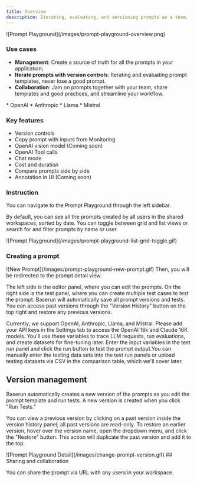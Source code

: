 ```yaml
---
title: Overview
description: Iterating, evaluating, and versioning prompts as a team.
---
```


<Frame>![Prompt Playground](/images/prompt-playground-overview.png)</Frame>

### Use cases

- **Management**: Create a source of truth for all the prompts in your application;
- **Iterate prompts with version controls**: Iterating and evaluating prompt templates, never lose a good prompt.
- **Collaboration**: Jam on prompts together with your team, share templates and good practices, and streamline your workflow.

<Accordion title="Supported LLM models">
  * OpenAI * Anthropic * Llama * Mistral
</Accordion>

### Key features

- Version controls
- Copy prompt with inputs from Monitoring
- OpenAI vision model (Coming soon)
- OpenAI Tool calls
- Chat mode
- Cost and duration
- Compare prompts side by side
- Annotation in UI (Coming soon)

### Instruction

You can navigate to the Prompt Playground through the left sidebar.

By default, you can see all the prompts created by all users in the shared workspaces, sorted by date. You can toggle between grid and list views or search for and filter prompts by name or user.

<Frame>
  ![Prompt Playground](/images/prompt-playground-list-grid-toggle.gif)
</Frame>

### Creating a prompt

<Steps>
<Step title="Click the 'New Prompt' button at the top right, or duplicate an existing prompt.">
<Frame>
  ![New Prompt](/images/prompt-playground-new-prompt.gif)
</Frame>
</Step>
<Step title="Enter the prompt template name">
Then, you will be redirected to the prompt detail view.

The left side is the editor panel, where you can edit the prompts. On the right side is the test panel, where you can create multiple test cases to test the prompt. Baserun will automatically save all prompt versions and tests. You can access past versions through the "Version History" button on the top right and restore any previous versions.

</Step>
<Step title="Select the model you want to use">
Currently, we support OpenAI, Anthropic, Llama, and Mistral. Please add your API keys in the Settings tab to access the OpenAI 16k and Claude 16K models.
</Step>
<Step title="Optional to insert dynamic input variables into your prompt template using curly brackets {{ and }}.">
You'll use these variables to trace LLM requests, run evaluations, and create datasets for fine-tuning later.
</Step>
<Step title="Start testing">
Enter the input variables in the test run panel and click the run button to test the prompt output.You can manually enter the testing data sets into the test run panels or upload testing datasets via CSV in the comparison table, which we'll cover later.

</Step>
</Steps>

## Version management

Baserun automatically creates a new version of the prompts as you edit the prompt template and run tests. A new version is created when you click "Run Tests."

You can view a previous version by clicking on a past version inside the version history panel; all past versions are read-only. To restore an earlier version, hover over the version name, open the dropdown menu, and click the "Restore" button. This action will duplicate the past version and add it to the top.

<Frame>![Prompt Playground Detail](/images/change-prompt-version.gif)</Frame>
## Sharing and collaboration

You can share the prompt via URL with any users in your workspace.
